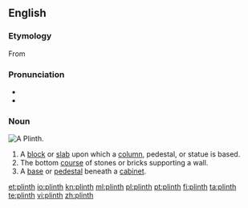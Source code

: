 ==English==

===Etymology===
From {{etyl|grc|en}} {{term|πλίνθος||brick|tr=plinthos|lang=grc|sc=polytonic}}

===Pronunciation===
* {{IPA|/plɪnθ/}}
* {{rhymes|ɪnθ}}

===Noun===
[[Image:Plinth.jpg|thumb|A Plinth.]]
{{en-noun}}

# A [[block]] or [[slab]] upon which a [[column]], pedestal, or statue is based.
# The bottom [[course]] of stones or bricks supporting a wall.
# A [[base]] or [[pedestal]] beneath a [[cabinet]].

[[et:plinth]]
[[io:plinth]]
[[kn:plinth]]
[[ml:plinth]]
[[pl:plinth]]
[[pt:plinth]]
[[fi:plinth]]
[[ta:plinth]]
[[te:plinth]]
[[vi:plinth]]
[[zh:plinth]]